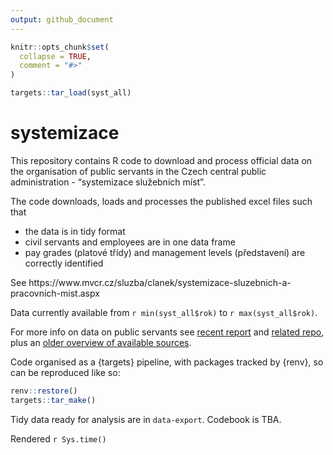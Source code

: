 ```yaml
---
output: github_document
---
```


<!-- README.md is generated from README.Rmd. Please edit that file -->

```r
knitr::opts_chunk$set(
  collapse = TRUE,
  comment = "#>"
)
```

```r
targets::tar_load(syst_all)
```


# systemizace

<!-- badges: start -->
<!-- badges: end -->

This repository contains R code to download and process official data on the organisation of public servants in the Czech central public administration - "systemizace služebních míst".

The code downloads, loads and processes the published excel files such that

- the data is in tidy format
- civil servants and employees are in one data frame
- pay grades (platové třídy) and management levels (představení) are correctly identified

See https://www.mvcr.cz/sluzba/clanek/systemizace-sluzebnich-a-pracovnich-mist.aspx

Data currently available from `r min(syst_all$rok)` to `r max(syst_all$rok)`.

For more info on data on public servants see [recent report](https://idea.cerge-ei.cz/zpravy/statni-zamestnanci-a-urednici-kde-pracuji-a-za-kolik) and [related repo](https://github.com/dan-bart/urednici_2021), plus an [older overview of available sources](https://petrbouchal.xyz/urednici/).

Code organised as a {targets} pipeline, with packages tracked by {renv}, so can be reproduced like so:

```r
renv::restore()
targets::tar_make()
```

Tidy data ready for analysis are in `data-export`. Codebook is TBA.

Rendered `r Sys.time()`
